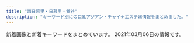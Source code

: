 ```yaml
---
title: "西日暮里・日暮里・鶯谷"
description: "キーワード別にの巨乳アジアン・チャイナエステ嬢情報をまとめました。"
---
```


新着画像と新着キーワードをまとめています。
2021年03月06日の情報です。

<DmmAffiliateIns />
<KeywordTable
  shops={
    [
    {
        "keywords": {
            "E": 1,
            "G": 1,
            "\u30c0\u30a4\u30ca\u30de\u30a4\u30c8": 1,
            "\u30bb\u30af\u30b7\u30fc": 23
        },
        "url": "https://www.sofia-est.com/",
        "station": "JR\u65e5\u66ae\u91cc\u99c5\u5357\u53e3",
        "name": "\u30bd\u30d5\u30a3\u30a2",
        "img_links": [
            "https://www.sofia-est.com/img/girl/pickup/pickup20191220093623.jpg",
            "https://www.sofia-est.com/img/material/mob_youtube.png",
            "https://www.sofia-est.com/img/material/mob_m1_rev1.jpg",
            "https://www.sofia-est.com/img/material/top_movie.png",
            "https://www.sofia-est.com/img/material/page6_subt2.png",
            "https://www.sofia-est.com/img/material/mob_m3_rev1.jpg",
            "https://www.sofia-est.com/img/girl/thumb/s92_1.jpg",
            "https://www.sofia-est.com/img/girl/list/s56_list.jpg",
            "https://www.sofia-est.com/img/girl/list/s85_list.jpg",
            "https://www.sofia-est.com/img/material/mob_t2.jpg",
            "https://www.sofia-est.com/img/material/page2_subt1.png",
            "https://www.sofia-est.com/img/girl/pickup/pickup20191220093702.jpg",
            "https://www.sofia-est.com/img/girl/main/s85_1.jpg",
            "https://www.sofia-est.com/img/girl/mobilepickup/mobilepickup20200302124127.jpg",
            "https://www.sofia-est.com/img/material/mob_t1.jpg",
            "https://www.sofia-est.com/img/banner/koko_120x60.png",
            "https://www.sofia-est.com/img/girl/main/s94_1.jpg",
            "https://www.sofia-est.com/img/girl/list/s81_list.jpg",
            "https://www.sofia-est.com/img/material/courseoption_rev1.png",
            "https://www.sofia-est.com/img/material/page3_1_subt2.png",
            "https://www.sofia-est.com/img/girl/main/s111_1.jpg",
            "https://www.sofia-est.com/img/girl/thumb/s84_1.jpg",
            "https://www.sofia-est.com/img/material/gm4_rollout.png",
            "https://www.sofia-est.com/img/material/page7_subt1.png",
            "https://www.sofia-est.com/img/girl/main/s97_1.jpg",
            "https://www.sofia-est.com/img/material/top_infomation.png",
            "https://www.sofia-est.com/img/material/movie_right_yaji.png",
            "https://www.sofia-est.com/img/material/photo8.jpg",
            "https://www.sofia-est.com/img/girl/thumb/s55_2.jpg",
            "https://www.sofia-est.com/img/girl/main/s81_1.jpg",
            "https://www.sofia-est.com/img/material/movieicon.png",
            "https://www.sofia-est.com/img/girl/pickup/pickup20200111122329.jpg",
            "https://www.sofia-est.com/img/material/photo3.jpg",
            "https://www.sofia-est.com/img/girl/thumb/s81_3.jpg",
            "https://www.sofia-est.com/img/girl/main/s92_1.jpg",
            "https://www.sofia-est.com/img/girl/main/s57_1.jpg",
            "https://www.sofia-est.com/img/material/noimg_b.jpg",
            "https://www.sofia-est.com/img/top/topslide20150918.jpg",
            "https://www.sofia-est.com/img/girl/main/s89_1.jpg",
            "https://www.sofia-est.com/img/material/hosi5.png",
            "https://www.sofia-est.com/img/girl/thumb/s97_2.jpg",
            "https://www.sofia-est.com/img/material/photo5.jpg",
            "https://www.sofia-est.com/img/material/top_pickup.png",
            "https://www.sofia-est.com/img/material/page8_subt2.png",
            "https://www.sofia-est.com/img/girl/thumb/s94_2.jpg",
            "https://www.sofia-est.com/img/girl/list/s92_list.jpg",
            "https://www.sofia-est.com/img/girl/thumb/s81_4.jpg",
            "https://www.sofia-est.com/img/girl/main/s99_1.jpg",
            "https://www.sofia-est.com/img/material/mob_t3.jpg",
            "https://www.sofia-est.com/img/girl/thumb/s81_2.jpg",
            "https://www.sofia-est.com/img/girl/thumb/s85_3.jpg",
            "https://www.sofia-est.com/img/material/photo6.jpg",
            "https://www.sofia-est.com/img/material/doublecourse_rev1.png",
            "https://www.sofia-est.com/img/material/photo7.jpg",
            "https://www.sofia-est.com/img/material/page3_1_subt1.png",
            "https://www.sofia-est.com/img/material/mob_m4.jpg",
            "https://www.sofia-est.com/img/material/yakusoku.png",
            "https://www.sofia-est.com/img/girl/main/s55_1.jpg",
            "https://www.sofia-est.com/img/material/photobig.jpg",
            "https://www.sofia-est.com/img/material/page5_subt2.png",
            "https://www.sofia-est.com/img/girl/thumb/s100_1.jpg",
            "https://www.sofia-est.com/img/material/course_tanta1.png",
            "https://www.sofia-est.com/img/material/phototxt.jpg",
            "https://www.sofia-est.com/img/material/top_kodawari.png",
            "https://www.sofia-est.com/img/material/iph.png",
            "https://www.sofia-est.com/img/material/noimg_thumb.jpg",
            "https://www.sofia-est.com/img/girl/thumb/s56_1.jpg",
            "https://www.sofia-est.com/img/material/top_kodawariimg1.jpg",
            "https://www.sofia-est.com/img/girl/thumb/s84_2.jpg",
            "https://www.sofia-est.com/img/material/gm5_rollout.png",
            "https://www.sofia-est.com/img/girl/thumb/s85_2.jpg",
            "https://www.sofia-est.com/img/top/topslide20141211.jpg",
            "https://www.sofia-est.com/img/material/movie_left_yaji.png",
            "https://www.sofia-est.com/img/material/gm1_rollout.png",
            "https://www.sofia-est.com/img/girl/list/s108_list.jpg",
            "https://www.sofia-est.com/img/material/page6_subt1.png",
            "https://www.sofia-est.com/img/girl/list/s111_list.jpg",
            "https://www.sofia-est.com/img/girl/thumb/s94_1.jpg",
            "https://www.sofia-est.com/img/material/gm2_rollout.png",
            "https://www.sofia-est.com/img/girl/thumb/s81_5.jpg",
            "https://www.sofia-est.com/img/girl/list/s94_list.jpg",
            "https://www.sofia-est.com/img/material/page3_subt1.png",
            "https://www.sofia-est.com/img/material/mobileqr.png",
            "https://www.sofia-est.com/img/girl/list/s97_list.jpg",
            "https://www.sofia-est.com/img/material/course_tanta2.png",
            "https://www.sofia-est.com/img/material/movie20141210.jpg",
            "https://www.sofia-est.com/img/material/top_about.png",
            "https://www.sofia-est.com/img/material/page4_subt2.png",
            "https://www.sofia-est.com/img/material/noimg_m.jpg",
            "https://www.sofia-est.com/img/girl/thumb/s97_1.jpg",
            "https://www.sofia-est.com/img/material/photo1.jpg",
            "https://www.sofia-est.com/img/girl/pickup/pickup20190509222453.jpg",
            "https://www.sofia-est.com/img/what/coupon202009.png",
            "https://www.sofia-est.com/img/girl/thumb/s55_3.jpg",
            "https://www.sofia-est.com/img/material/gm3_rollout.png",
            "https://www.sofia-est.com/img/material/page4_subt1.png",
            "https://www.sofia-est.com/img/girl/list/s84_list.jpg",
            "https://www.sofia-est.com/img/girl/thumb/s57_1.jpg",
            "https://www.sofia-est.com/img/girl/thumb/s89_1.jpg",
            "https://www.sofia-est.com/img/girl/thumb/s85_1.jpg",
            "https://www.sofia-est.com/img/material/mob_m5.jpg",
            "https://www.sofia-est.com/img/material/top_camp.png",
            "https://www.sofia-est.com/img/girl/list/s89_list.jpg",
            "https://www.sofia-est.com/img/material/photo4.jpg",
            "https://www.sofia-est.com/img/girl/list/s57_list.jpg",
            "https://www.sofia-est.com/img/girl/list/s100_list.jpg",
            "https://www.sofia-est.com/img/material/mob_t4.jpg",
            "https://www.sofia-est.com/img/material/page5_subt1.png",
            "https://www.sofia-est.com/img/material/photo2.jpg",
            "https://www.sofia-est.com/img/girl/thumb/s99_2.jpg",
            "https://www.sofia-est.com/img/girl/thumb/s81_1.jpg",
            "https://www.sofia-est.com/img/top/topslide20141210.jpg",
            "https://www.sofia-est.com/img/material/gm6_rollout.png",
            "https://www.sofia-est.com/img/girl/thumb/s92_2.jpg",
            "https://www.sofia-est.com/img/material/top_news.png",
            "https://www.sofia-est.com/img/girl/thumb/s108_1.jpg",
            "https://www.sofia-est.com/img/material/mob_m2_rev1.jpg",
            "https://www.sofia-est.com/img/girl/list/s55_list.jpg",
            "https://www.sofia-est.com/img/material/mob_t5.jpg",
            "https://www.sofia-est.com/img/girl/list/s99_list.jpg",
            "https://www.sofia-est.com/img/girl/thumb/s111_1.jpg",
            "https://www.sofia-est.com/img/material/pagetop_rollout.png",
            "https://www.sofia-est.com/img/material/coursepoint_rev2.png",
            "https://www.sofia-est.com/img/girl/thumb/s89_2.jpg",
            "https://www.sofia-est.com/img/material/top_twitter.png",
            "https://www.sofia-est.com/img/material/sd_rt_btn.png",
            "https://www.sofia-est.com/img/girl/thumb/s55_1.jpg",
            "https://www.sofia-est.com/img/material/top_newface.png",
            "https://www.sofia-est.com/img/material/page8_subt1.png",
            "https://www.sofia-est.com/img/girl/main/s84_1.jpg",
            "https://www.sofia-est.com/img/girl/thumb/s99_1.jpg",
            "https://www.sofia-est.com/img/material/page6_subt3.png"
        ]
    },
    {
        "keywords": {
            "86": 8,
            "83": 4,
            "87": 4,
            "D": 16
        },
        "url": "http://lapis.tyo.cm/",
        "img_links": [
            "http://lapis.tyo.cm/photos/sites/75/2021/01/2021010407562482.jpg",
            "http://lapis.tyo.cm/images/s_staff.jpg",
            "http://lapis.tyo.cm/images/top.png",
            "http://lapis.tyo.cm/images/pick_bj3.jpg",
            "http://lapis.tyo.cm/images/pick_bj1.jpg",
            "http://lapis.tyo.cm/images/s_face.jpg",
            "http://lapis.tyo.cm/images/s_pick.jpg",
            "http://lapis.tyo.cm/images/s_link.jpg",
            "http://lapis.tyo.cm/images/nbj3.jpg",
            "http://lapis.tyo.cm/images/s_blog.jpg",
            "http://lapis.tyo.cm/photos/sites/75/2021/01/2021010407562697.jpg",
            "http://lapis.tyo.cm/photos/sites/75/2021/01/2021010407562290.jpg",
            "http://lapis.tyo.cm/images/nbj1.jpg",
            "http://lapis.tyo.cm/photos/sites/75/2021/01/2021010407562324.jpg",
            "http://lapis.tyo.cm/images/new.jpg",
            "http://lapis.tyo.cm/images/mobile.jpg"
        ],
        "name": "\u30e9\u30d4\u30b9",
        "station": "JR\u9daf\u8c37\u99c5\u5317\u53e3"
    },
    {
        "keywords": {},
        "name": "\u307b\u307b\u3048\u307f",
        "url": "http://www.hohoemi.es-relax.info/",
        "img_links": [
            "http://www.hohoemi.es-relax.info/gals/mirai1.jpg",
            "http://www.hohoemi.es-relax.info/images/162-1.jpg",
            "http://www.hohoemi.es-relax.info/gals/yuyu1.jpg",
            "http://www.hohoemi.es-relax.info/i/room/r04.jpg",
            "http://www.hohoemi.es-relax.info/images/r05.jpg",
            "http://www.hohoemi.es-relax.info/images/r03.jpg",
            "http://www.hohoemi.es-relax.info/images/r04.jpg",
            "http://www.hohoemi.es-relax.info/gals/yuri1.jpg",
            "http://www.hohoemi.es-relax.info/images/nanami1.jpg",
            "http://www.hohoemi.es-relax.info/images/newsbar.jpg",
            "http://www.hohoemi.es-relax.info/gals/rika1.jpg",
            "http://www.hohoemi.es-relax.info/images/r01.jpg",
            "http://www.hohoemi.es-relax.info/i/room/r01.jpg",
            "http://www.hohoemi.es-relax.info/images/img02.jpg",
            "http://www.hohoemi.es-relax.info/gals/nana1.jpg",
            "http://www.hohoemi.es-relax.info/gals/karin1.jpg",
            "http://www.hohoemi.es-relax.info/gals/nanami1.jpg",
            "http://www.hohoemi.es-relax.info/i/room/r03.jpg",
            "http://www.hohoemi.es-relax.info/images/img04.jpg",
            "http://www.hohoemi.es-relax.info/gals/monika1.jpg",
            "http://www.hohoemi.es-relax.info/gals/egao1.jpg",
            "http://www.hohoemi.es-relax.info/images/r02.jpg",
            "http://www.hohoemi.es-relax.info/images/img03.jpg",
            "http://www.hohoemi.es-relax.info/i/room/r02.jpg"
        ],
        "station": "JR\u897f\u65e5\u66ae\u91cc\u99c5"
    },
    {
        "url": "http://www.relax-mirai.info/",
        "name": "\u672a\u6765",
        "station": "\u65e5\u66ae\u91cc\u99c5\u6771\u53e3",
        "img_links": [
            "http://www.relax-mirai.info/images/m02.jpg",
            "http://www.relax-mirai.info/i/images/sayuri1.jpg",
            "http://www.relax-mirai.info/gals/risa1.jpg",
            "http://www.relax-mirai.info/images/m03.jpg",
            "http://www.relax-mirai.info/images/qr.jpg",
            "http://www.relax-mirai.info/i/120/sayuri1.jpg",
            "http://www.relax-mirai.info/images/info01.jpg",
            "http://www.relax-mirai.info/i/images/momo1.jpg",
            "http://www.relax-mirai.info/gals/aki1.jpg",
            "http://www.relax-mirai.info/images/m04.jpg",
            "http://www.relax-mirai.info/gals/kaka1.jpg",
            "http://www.relax-mirai.info/images/risa1.jpg",
            "http://www.relax-mirai.info/images/momo1.jpg",
            "http://www.relax-mirai.info/gals/emi1.jpg",
            "http://www.relax-mirai.info/images/info02.jpg",
            "http://www.relax-mirai.info/images/sayuri1.jpg"
        ],
        "keywords": {}
    },
    {
        "url": "http://www.ai-lian.work/",
        "keywords": {},
        "station": "JR\u9daf\u8c37\u99c5\u5317\u53e3",
        "name": "\u5fc3\u7f8e",
        "img_links": [
            "http://www.ai-lian.work/img/yui1.jpg",
            "http://www.ai-lian.work/images/head.jpg",
            "http://www.ai-lian.work/images/sys1.jpg",
            "http://www.ai-lian.work/images/rec1.jpg",
            "http://www.ai-lian.work/images/2.jpg",
            "http://www.ai-lian.work/images/interior_t.jpg",
            "http://www.ai-lian.work/images/int1.jpg",
            "http://www.ai-lian.work/images/3.jpg",
            "http://www.ai-lian.work/images/line.png",
            "http://www.ai-lian.work/images/tel.jpg",
            "http://www.ai-lian.work/img/saya1.jpg",
            "http://www.ai-lian.work/images/staff_t.jpg",
            "http://www.ai-lian.work/images/int2.jpg",
            "http://www.ai-lian.work/img/aya1.jpg",
            "http://www.ai-lian.work/images/news.jpg",
            "http://www.ai-lian.work/images/mobile.jpg",
            "http://www.ai-lian.work/images/1.jpg",
            "http://www.ai-lian.work/images/ta.jpg"
        ]
    },
    {
        "name": "\u5065\u7f8e\u5802",
        "url": "http://es-rlx.com/",
        "img_links": [
            "http://es-rlx.com/staff/anna/01mb.jpg",
            "http://es-rlx.com/i/files/homeimg.jpg",
            "http://es-rlx.com/img/access/road01.jpg",
            "http://es-rlx.com/staff/sakura/01mb.jpg",
            "http://es-rlx.com/img/ttl_mobile.png",
            "http://es-rlx.com/staff/minami/01.jpg",
            "http://es-rlx.com/img/ft_tel.png",
            "http://es-rlx.com/staff/mai/01mb.jpg",
            "http://es-rlx.com/staff/yuki/01.jpg",
            "http://es-rlx.com/pic/head.png",
            "http://es-rlx.com/img/ttl_staff.png",
            "http://es-rlx.com/staff/yuki/01mb.jpg",
            "http://es-rlx.com/pic/top1.jpg",
            "http://es-rlx.com/pic/top3.jpg",
            "http://es-rlx.com/staff/anna/01.jpg",
            "http://es-rlx.com/img/access/road04.jpg",
            "http://es-rlx.com/img/access/roaddm.png",
            "http://es-rlx.com/pic/top2.jpg",
            "http://es-rlx.com/staff/rumi/01mb.jpg",
            "http://es-rlx.com/staff/mai/01.jpg",
            "http://es-rlx.com/img/ttl_rec.png",
            "http://es-rlx.com/img/ttl_tnew.png",
            "http://es-rlx.com/staff/sakura/01.jpg",
            "http://es-rlx.com/staff/minami/01mb.jpg",
            "http://es-rlx.com/img/access/road03.jpg",
            "http://es-rlx.com/img/access/kanban.png",
            "http://es-rlx.com/staff/rumi/01.jpg",
            "http://es-rlx.com/img/youtube.jpg",
            "http://es-rlx.com/img/access/road02.jpg"
        ],
        "keywords": {
            "C": 21
        },
        "station": "JR\u9daf\u8c37\u99c5\u5317\u53e3"
    },
    {
        "img_links": [
            "http://onkyoukou.tyo.cm/images/acc1.jpg",
            "http://onkyoukou.tyo.cm/photos/sites/88/2020/03/2020030111163079.jpg",
            "http://onkyoukou.tyo.cm/photos/sites/88/2017/03/staff2.jpg",
            "http://onkyoukou.tyo.cm/images/s_staff.jpg",
            "http://onkyoukou.tyo.cm/images/s_staff1.jpg",
            "http://onkyoukou.tyo.cm/images/s_mobile.jpg",
            "http://onkyoukou.tyo.cm/images/s_link.jpg",
            "http://onkyoukou.tyo.cm/images/mobile.jpg",
            "http://onkyoukou.tyo.cm/images/n3.jpg",
            "http://onkyoukou.tyo.cm/images/n1.jpg",
            "http://onkyoukou.tyo.cm/images/s_news.jpg",
            "http://onkyoukou.tyo.cm/images/acc3.jpg",
            "http://onkyoukou.tyo.cm/photos/sites/88/2017/03/staff4.jpg",
            "http://onkyoukou.tyo.cm/images/s_pick.jpg",
            "http://onkyoukou.tyo.cm/images/line.jpg",
            "http://onkyoukou.tyo.cm/images/nbj1.jpg",
            "http://onkyoukou.tyo.cm/images/nbj3.jpg",
            "http://onkyoukou.tyo.cm/images/face_bj3.jpg",
            "http://onkyoukou.tyo.cm/photos/sites/88/2017/03/staff1.jpg",
            "http://onkyoukou.tyo.cm/images/face_bj.jpg",
            "http://onkyoukou.tyo.cm/images/s_face.jpg",
            "http://onkyoukou.tyo.cm/images/acc2.jpg",
            "http://onkyoukou.tyo.cm/images/top.png"
        ],
        "station": "JR\u897f\u65e5\u66ae\u91cc\u99c5",
        "keywords": {
            "C": 13,
            "87": 3,
            "86": 3,
            "88": 6
        },
        "url": "http://onkyoukou.tyo.cm/",
        "name": "\u6e29\u99a8\u6e2f-\u304a\u3093\u304d\u3087\u3046\u3053\u3046-"
    },
    {
        "keywords": {
            "D": 20,
            "86": 15,
            "85": 5
        },
        "url": "http://momo.tyo.cm/",
        "img_links": [
            "http://momo.tyo.cm/images/top_slider02.jpg",
            "http://momo.tyo.cm/images/tit_com.png",
            "http://momo.tyo.cm/images/nav_link04.png",
            "http://momo.tyo.cm/images/tit01.png",
            "http://momo.tyo.cm/images/tit_com01.png",
            "http://momo.tyo.cm/images/pagetop.png",
            "http://momo.tyo.cm/photos/sites/53/2021/02/2021021607405730.jpg",
            "http://momo.tyo.cm/images/tit02.png",
            "http://momo.tyo.cm/images/nav_link01.png",
            "http://momo.tyo.cm/images/nav_link03.png",
            "http://momo.tyo.cm/images/top_slider01.jpg",
            "http://momo.tyo.cm/images/nav_link06.png",
            "http://momo.tyo.cm/photos/sites/53/2021/02/2021021607405578.jpg",
            "http://momo.tyo.cm/images/tit04.png",
            "http://momo.tyo.cm/photos/sites/53/2021/02/2021021607405658.jpg",
            "http://momo.tyo.cm/images/tit03.png",
            "http://momo.tyo.cm/images/tit_com02.png",
            "http://momo.tyo.cm/images/tit_link01.png",
            "http://momo.tyo.cm/images/news.png",
            "http://momo.tyo.cm/images/tit_com05.png",
            "http://momo.tyo.cm/images/nav_link02.png",
            "http://momo.tyo.cm/images/tit_com03.png",
            "http://momo.tyo.cm/photos/sites/53/2021/02/2021021607405882.jpg",
            "http://momo.tyo.cm/images/border01.png",
            "http://momo.tyo.cm/images/border02.png",
            "http://momo.tyo.cm/images/nav_link05.png",
            "http://momo.tyo.cm/images/bg_pick.png",
            "http://momo.tyo.cm/images/tit_staff.png",
            "http://momo.tyo.cm/images/tit_com04.png",
            "http://momo.tyo.cm/images/tit05.png"
        ],
        "name": "\u6843",
        "station": "JR\u65e5\u66ae\u91cc\u99c5\u5357\u53e3"
    },
    {
        "name": "\u548c\u5408 \u308f\u3054\u3046",
        "url": "http://esthe-aroma.red/",
        "keywords": {
            "E": 1,
            "86": 11,
            "D": 10
        },
        "img_links": [
            "http://esthe-aroma.red/images/cg07.jpg",
            "http://esthe-aroma.red/images/sruru.jpg",
            "http://esthe-aroma.red/images/r4.jpg",
            "http://esthe-aroma.red/images/cg03.jpg",
            "http://esthe-aroma.red/images/news.png",
            "http://esthe-aroma.red/link/menlog.jpg",
            "http://esthe-aroma.red/images/kan.jpg",
            "http://esthe-aroma.red/images/cg11.jpg",
            "http://esthe-aroma.red/images/cg05.jpg",
            "http://esthe-aroma.red/images/evetop.png",
            "http://esthe-aroma.red/images/cg09.jpg",
            "http://esthe-aroma.red/images/imm.jpg",
            "http://esthe-aroma.red/images/precau.png",
            "http://esthe-aroma.red/images/r2.jpg",
            "http://esthe-aroma.red/images/cg00.jpg",
            "http://esthe-aroma.red/images/cg01.jpg",
            "http://esthe-aroma.red/images/r1.jpg",
            "http://esthe-aroma.red/images/cg02.jpg",
            "http://esthe-aroma.red/images/cg10.jpg",
            "http://esthe-aroma.red/images/top.png",
            "http://esthe-aroma.red/images/cg06.jpg",
            "http://esthe-aroma.red/images/cg04.jpg",
            "http://esthe-aroma.red/images/r3.jpg",
            "http://esthe-aroma.red/images/staff_s.png",
            "http://esthe-aroma.red/images/rec.png",
            "http://esthe-aroma.red/images/cg08.jpg"
        ],
        "station": "JR\u65e5\u66ae\u91cc\u99c5\u6771\u53e3"
    },
    {
        "keywords": {},
        "img_links": [
            "http://www.es-ms.work/staff/kaya.jpg",
            "http://www.es-ms.work/staff/sayuri.jpg",
            "http://www.es-ms.work/images/1.jpg",
            "http://www.es-ms.work/images/2.jpg",
            "http://www.es-ms.work/images/interior_t.jpg",
            "http://www.es-ms.work/images/int1.jpg",
            "http://www.es-ms.work/images/rec2.jpg",
            "http://www.es-ms.work/images/news.jpg",
            "http://www.es-ms.work/images/s1.png",
            "http://www.es-ms.work/images/staff_t.jpg",
            "http://www.es-ms.work/staff/rina.jpg",
            "http://www.es-ms.work/images/3.jpg",
            "http://www.es-ms.work/images/sys.jpg",
            "http://www.es-ms.work/img/rina1.jpg",
            "http://www.es-ms.work/images/ac1.jpg",
            "http://www.es-ms.work/images/rec1.jpg",
            "http://www.es-ms.work/images/int2.jpg",
            "http://www.es-ms.work/img/sayuri1.jpg",
            "http://www.es-ms.work/images/head.jpg",
            "http://www.es-ms.work/images/tg.jpg",
            "http://www.es-ms.work/img/kaya1.jpg"
        ],
        "name": "\u685c\u306e\u5bb6",
        "url": "http://www.es-ms.work/",
        "station": "JR\u9daf\u8c37\u99c5\u5317\u53e3"
    },
    {
        "station": "JR\u65e5\u66ae\u91cc\u99c5\u6771\u53e3",
        "img_links": [
            "http://www.en-nippori.net/image/mainparts/images/navi01_07.jpg",
            "http://www.en-nippori.net/image/therapist/01.jpg",
            "http://www.en-nippori.net/image/mainparts/main.jpg",
            "http://www.en-nippori.net/image/mainparts/images/navi01_02.jpg",
            "http://www.en-nippori.net/image/therapist/03.jpg",
            "http://www.en-nippori.net/image/mainparts/images/navi01_06.jpg",
            "http://www.en-nippori.net/image/mainparts/images/navi01_04.jpg",
            "http://www.en-nippori.net/image/mainparts/images/navi01_05.jpg",
            "http://www.en-nippori.net/image/index/top.jpg",
            "http://www.en-nippori.net/image/therapist/06.jpg",
            "http://www.en-nippori.net/image/mainparts/images/navi01_03.jpg",
            "http://www.en-nippori.net/image/therapist/02.jpg",
            "http://www.en-nippori.net/image/therapist/04.jpg"
        ],
        "url": "http://www.en-nippori.net/",
        "keywords": {
            "C": 6
        },
        "name": "\u7e01"
    },
    {
        "url": "http://reijin.xyz.mn/",
        "station": "JR\u65e5\u66ae\u91cc\u99c5\u6771\u53e3",
        "keywords": {},
        "name": "\u9e97\u4eba",
        "img_links": []
    },
    {
        "name": "\u3082\u307f\u306e\u6728",
        "station": "\u753a\u5c4b\u99c51\u756a\u51fa\u53e3",
        "keywords": {
            "C": 19,
            "83": 4,
            "86": 4,
            "85": 12,
            "E": 4,
            "D": 20,
            "87": 8
        },
        "img_links": [
            "https://mominoki.tyo.ac/images/themes/pink/s_staff.png",
            "https://mominoki.tyo.ac/images/themes/pink/s_ranking.png",
            "https://mominoki.tyo.ac/photos/sites/41/2020/11/2020111401222038.jpg",
            "https://mominoki.tyo.ac/images/themes/pink/s_newface.png",
            "https://mominoki.tyo.ac/images/themes/pink/no1.png",
            "https://mominoki.tyo.ac/photos/sites/41/2020/09/2020092804344750.jpg",
            "https://mominoki.tyo.ac/images/room4.jpg",
            "https://mominoki.tyo.ac/photos/sites/41/2021/03/2021030408584133.jpg",
            "https://mominoki.tyo.ac/photos/sites/41/2020/09/2020092804344859.jpg",
            "https://mominoki.tyo.ac/photos/sites/41/2021/03/202103040858470.jpg",
            "https://mominoki.tyo.ac/photos/sites/41/2020/09/2020092810535583.jpg",
            "https://mominoki.tyo.ac/images/themes/pink/mobile.jpg",
            "https://mominoki.tyo.ac/photos/sites/41/2020/09/2020092804344656.jpg",
            "https://mominoki.tyo.ac/images/room3.jpg",
            "https://mominoki.tyo.ac/images/room2.jpg",
            "https://mominoki.tyo.ac/images/themes/pink/s_pickup.png",
            "https://mominoki.tyo.ac/images/themes/pink/line.png",
            "https://mominoki.tyo.ac/images/themes/pink/no2.png",
            "https://mominoki.tyo.ac/images/themes/pink/s_news.png",
            "https://mominoki.tyo.ac/images/room1.jpg",
            "https://mominoki.tyo.ac/images/themes/pink/s_link.png",
            "https://mominoki.tyo.ac/images/themes/pink/r3.jpg",
            "https://mominoki.tyo.ac/photos/sites/41/2020/09/2020092801595154.jpg"
        ],
        "url": "https://mominoki.tyo.ac/"
    },
    {
        "url": "http://chou.ies.bz/",
        "keywords": {
            "85": 1,
            "E": 1,
            "C": 1,
            "84": 2,
            "86": 7,
            "87": 1,
            "D": 9
        },
        "station": "JR\u897f\u65e5\u66ae\u91cc\u99c5",
        "img_links": [
            "http://chou.ies.bz/photos/sites/85/2019/07/2019070106330942.jpg",
            "http://chou.ies.bz/images/mobile.png",
            "http://chou.ies.bz/images/s_link.png",
            "http://chou.ies.bz/images/s1.png",
            "http://chou.ies.bz/photos/sites/85/2020/12/2020121802483415.jpg",
            "http://chou.ies.bz/photos/sites/85/2019/07/2019070106340260.jpg",
            "http://chou.ies.bz/photos/sites/85/2019/07/2019070106333414.jpg",
            "http://chou.ies.bz/photos/sites/85/2020/12/2020120204150858.jpg",
            "http://chou.ies.bz/images/s3.png",
            "http://chou.ies.bz/photos/sites/85/2019/07/2019070509385227.jpg",
            "http://chou.ies.bz/images/n1.jpg",
            "http://chou.ies.bz/photos/sites/85/2020/10/2020100610370157.jpg",
            "http://chou.ies.bz/photos/sites/85/2019/07/2019070106320474.jpg",
            "http://chou.ies.bz/images/s_staff.jpg",
            "http://chou.ies.bz/images/s_pick.png",
            "http://chou.ies.bz/images/top.png",
            "http://chou.ies.bz/photos/sites/85/2019/12/2019120602315853.jpg",
            "http://chou.ies.bz/photos/sites/85/2019/06/2019062803491517.jpg",
            "http://chou.ies.bz/photos/sites/85/2020/12/2020120204265615.jpg",
            "http://chou.ies.bz/images/n3.png",
            "http://chou.ies.bz/images/s_news.png",
            "http://chou.ies.bz/photos/sites/85/2020/10/2020100610383828.jpg"
        ],
        "name": "\u706f\u308a\u5c4b"
    },
    {
        "url": "http://massage-aroma.pink/",
        "station": "JR\u65e5\u66ae\u91cc\u99c5\u6771\u53e3",
        "name": "\u30d1\u30b8\u30e3\u30de",
        "keywords": {
            "86": 9,
            "D": 9
        },
        "img_links": [
            "http://massage-aroma.pink/images/cg08.jpg",
            "http://massage-aroma.pink/images/nav-001.png",
            "http://massage-aroma.pink/images/top001.png",
            "http://massage-aroma.pink/images/cg06.jpg",
            "http://massage-aroma.pink/images/cg01.jpg",
            "http://massage-aroma.pink/images/nav-003.png",
            "http://massage-aroma.pink/images/cg05.jpg",
            "http://massage-aroma.pink/images/tel.png",
            "http://massage-aroma.pink/images/cg02.jpg",
            "http://massage-aroma.pink/images/cg03.jpg",
            "http://massage-aroma.pink/images/cg09.jpg",
            "http://massage-aroma.pink/images/nav-006.png",
            "http://massage-aroma.pink/images/cg011.jpg",
            "http://massage-aroma.pink/images/cg061.jpg",
            "http://massage-aroma.pink/images/nav-004.png",
            "http://massage-aroma.pink/images/cg07.jpg",
            "http://massage-aroma.pink/images/no.png",
            "http://massage-aroma.pink/images/nav-005.png",
            "http://massage-aroma.pink/images/nav-002.png",
            "http://massage-aroma.pink/images/cg04.jpg"
        ]
    },
    {
        "station": "JR\u65e5\u66ae\u91cc\u99c5\u6771\u53e3",
        "url": "http://es-minami.com/",
        "keywords": {},
        "name": "\u307f\u306a\u307f",
        "img_links": [
            "http://www.es-minami.com/images/mobole.png",
            "http://es-minami.com/gals/rika1.jpg",
            "http://es-minami.com/gals/mika1.jpg",
            "http://es-minami.com/gals/yuki1.jpg",
            "http://es-minami.com/images/sayuri2.jpg",
            "http://es-minami.com/img/sayuri1.jpg",
            "http://es-minami.com/images/nana1.jpg",
            "http://www.es-minami.com/img/sayuri1.jpg",
            "http://www.es-minami.com/images/pick_staff6.jpg",
            "http://www.es-minami.com/images/rika1.jpg",
            "http://es-minami.com/images/mika1.jpg",
            "http://www.es-minami.com/gals/mika2.jpg",
            "http://www.es-minami.com/img/yuki1.jpg",
            "http://www.es-minami.com/gals/sakura1.jpg",
            "http://es-minami.com/img/sayuri2.jpg",
            "http://www.es-minami.com/gals/yuki1.jpg",
            "http://es-minami.com/img/riri1.jpg",
            "http://www.es-minami.com/images/news.png",
            "http://es-minami.com/gals/riri1.jpg",
            "http://es-minami.com/images/news.png",
            "http://es-minami.com/images/rika1.jpg",
            "http://www.es-minami.com/img/nana1.jpg",
            "http://www.es-minami.com/img/sayuri2.jpg",
            "http://es-minami.com/images/pick_staff6.jpg",
            "http://es-minami.com/gals/nana1.jpg",
            "http://es-minami.com/images/riri1.jpg",
            "http://es-minami.com/images/sayuri1.jpg",
            "http://www.es-minami.com/gals/rika1.jpg",
            "http://es-minami.com/img/mika2.jpg",
            "http://www.es-minami.com/images/riri1.jpg",
            "http://www.es-minami.com/img/riri1.jpg",
            "http://es-minami.com/gals/sakura1.jpg",
            "http://www.es-minami.com/gals/sayuri1.jpg",
            "http://es-minami.com/images/staff-bar.png",
            "http://www.es-minami.com/images/sayuri1.jpg",
            "http://www.es-minami.com/gals/sayuri2.jpg",
            "http://www.es-minami.com/images/nana1.jpg",
            "http://www.es-minami.com/images/mika1.jpg",
            "http://www.es-minami.com/gals/nana1.jpg",
            "http://es-minami.com/images/yuki1.jpg",
            "http://es-minami.com/gals/sayuri2.jpg",
            "http://es-minami.com/img/nana1.jpg",
            "http://www.es-minami.com/gals/riri1.jpg",
            "http://es-minami.com/img/mika1.jpg",
            "http://www.es-minami.com/images/mika2.jpg",
            "http://www.es-minami.com/gals/mika1.jpg",
            "http://es-minami.com/images/mika2.jpg",
            "http://www.es-minami.com/images/yuki1.jpg",
            "http://es-minami.com/images/mobole.png",
            "http://www.es-minami.com/img/mika1.jpg",
            "http://www.es-minami.com/images/sayuri2.jpg",
            "http://www.es-minami.com/images/staff-bar.png",
            "http://es-minami.com/gals/sayuri1.jpg",
            "http://es-minami.com/img/yuki1.jpg",
            "http://es-minami.com/gals/mika2.jpg",
            "http://www.es-minami.com/img/mika2.jpg"
        ]
    },
    {
        "img_links": [
            "http://www.mac-riraku106.xyz/uploads/190723/25-1.jpg",
            "http://www.mac-riraku106.xyz/uploads/190723/30-1.jpg",
            "http://www.mac-riraku106.xyz/uploads/191128/1-19112Q31009521.jpg",
            "http://www.mac-riraku106.xyz/uploads/190723/34-1.jpg",
            "http://www.mac-riraku106.xyz/uploads/191209/1-191209122ZY50.jpg",
            "http://www.mac-riraku106.xyz/uploads/200310/1-200310130Z0421.jpg",
            "http://www.mac-riraku106.xyz/uploads/190826/1-1ZR614462Qa.jpg",
            "http://www.mac-riraku106.xyz/uploads/200501/1-200501125150516.jpg",
            "http://www.mac-riraku106.xyz/uploads/200801/1-200P1110A4M2.jpg",
            "http://www.mac-riraku106.xyz/uploads/190723/10-1.jpg",
            "http://www.mac-riraku106.xyz/uploads/191106/1-191106092T0531.jpg",
            "http://www.mac-riraku106.xyz/uploads/200608/1-20060Q0251EY.jpg",
            "http://www.mac-riraku106.xyz/uploads/200801/1-200P1110631926.jpg",
            "http://www.mac-riraku106.xyz/uploads/190926/1-1Z926131R6102.jpg",
            "http://www.mac-riraku106.xyz/uploads/200501/1-200501145011C2.jpg",
            "http://www.mac-riraku106.xyz/uploads/190826/1-1ZR6144611E0.jpg",
            "http://www.mac-riraku106.xyz/uploads/191008/1-19100Q5453V63.jpg",
            "http://www.mac-riraku106.xyz/uploads/191219/1-19121912423J29.jpg",
            "http://www.mac-riraku106.xyz/uploads/191209/1-1912091229204E.jpg",
            "http://www.mac-riraku106.xyz/uploads/190906/1-1ZZ612503C39.jpg",
            "http://www.mac-riraku106.xyz/uploads/200310/1-200310130925920.jpg",
            "http://www.mac-riraku106.xyz/uploads/191106/1-191106092J62Y.jpg",
            "http://www.mac-riraku106.xyz/static/picture/michi01.png",
            "http://www.mac-riraku106.xyz/static/picture/top-img02.png",
            "http://www.mac-riraku106.xyz/uploads/200818/1-200QQ5535E92.jpg",
            "http://www.mac-riraku106.xyz/uploads/200818/1-200QQ55415J4.jpg",
            "http://www.mac-riraku106.xyz/static/picture/top-img01.png",
            "http://www.mac-riraku106.xyz/uploads/190723/23-2.jpg",
            "http://www.mac-riraku106.xyz/uploads/191128/1-19112Q3111UF.jpg",
            "http://www.mac-riraku106.xyz/uploads/190723/21-1.jpg",
            "http://www.mac-riraku106.xyz/uploads/191128/1-19112Q3102OP.jpg",
            "http://www.mac-riraku106.xyz/uploads/200501/1-200501125159161.jpg",
            "http://www.mac-riraku106.xyz/static/picture/1.jpg",
            "http://www.mac-riraku106.xyz/uploads/190723/23-1.jpg",
            "http://www.mac-riraku106.xyz/uploads/191008/1-19100Q5451M20.jpg",
            "http://www.mac-riraku106.xyz/uploads/200818/1-200QQ554231G.jpg",
            "http://www.mac-riraku106.xyz/uploads/200501/1-200501125300127.jpg",
            "http://www.mac-riraku106.xyz/uploads/191209/1-191209123459153.jpg",
            "http://www.mac-riraku106.xyz/static/picture/top-img09.png",
            "http://www.mac-riraku106.xyz/uploads/191106/1-191106092S0357.jpg",
            "http://www.mac-riraku106.xyz/uploads/190723/1-2.jpg",
            "http://www.mac-riraku106.xyz/uploads/200501/1-200501125251121.jpg",
            "http://www.mac-riraku106.xyz/uploads/190723/10-2.jpg",
            "http://www.mac-riraku106.xyz/uploads/190723/23-3.jpg",
            "http://www.mac-riraku106.xyz/static/picture/2.jpg",
            "http://www.mac-riraku106.xyz/static/picture/top-img03.png",
            "http://www.mac-riraku106.xyz/static/picture/michi02.png",
            "http://www.mac-riraku106.xyz/uploads/200317/1-20031G4420c38.jpg",
            "http://www.mac-riraku106.xyz/static/picture/call.png",
            "http://www.mac-riraku106.xyz/uploads/200501/1-200501145002a7.jpg",
            "http://www.mac-riraku106.xyz/uploads/191219/1-191219124141563.jpg",
            "http://www.mac-riraku106.xyz/uploads/190926/1-1Z926131T2408.jpg",
            "http://www.mac-riraku106.xyz/uploads/200801/1-200P1110412514.jpg",
            "http://www.mac-riraku106.xyz/uploads/190723/1-1.jpg",
            "http://www.mac-riraku106.xyz/uploads/200317/1-20031G44220J0.jpg",
            "http://www.mac-riraku106.xyz/uploads/200310/1-20031013091I08.jpg",
            "http://www.mac-riraku106.xyz/uploads/200317/1-20031G44235R7.jpg",
            "http://www.mac-riraku106.xyz/uploads/190906/1-1ZZ6125225A4.jpg",
            "http://www.mac-riraku106.xyz/uploads/200325/1-2003251H340B9.jpg",
            "http://www.mac-riraku106.xyz/uploads/200501/1-200501144951148.jpg",
            "http://www.mac-riraku106.xyz/static/picture/tel.png",
            "http://www.mac-riraku106.xyz/uploads/190723/33-1.jpg",
            "http://www.mac-riraku106.xyz/uploads/200608/1-20060Q02506204.jpg",
            "http://www.mac-riraku106.xyz/uploads/200325/1-2003251H312V4.jpg"
        ],
        "name": "\u306f\u305f\u3061",
        "url": "http://www.mac-riraku106.xyz/",
        "keywords": {
            "E": 7,
            "C": 19,
            "F": 3,
            "85": 15,
            "86": 18,
            "D": 46,
            "94": 3
        },
        "station": "JR\u65e5\u66ae\u91cc\u99c5\u5357\u53e3"
    },
    {
        "name": "\u3075\u308f\u3075\u308f",
        "url": "http://flowerscent.este.work/",
        "img_links": [
            "http://flowerscent.este.work/2/uploadimg/1600260826.jpg",
            "http://flowerscent.este.work/2/uploadimg/1599833697.jpg",
            "http://flowerscent.este.work/head_1_4691_1553674270167089.png",
            "http://flowerscent.este.work/head_2_4691_1553674270815382.png",
            "http://flowerscent.este.work/head_3_4691_1556258938113847.png"
        ],
        "station": "JR\u897f\u65e5\u66ae\u91cc\u99c5",
        "keywords": {
            "87": 12,
            "D": 12,
            "83": 36,
            "E": 12,
            "C": 36,
            "86": 12
        }
    }
]
}
/>
<DmmAffiliateScript />
